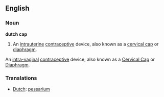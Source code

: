 ==English==
===Noun===
'''dutch cap'''
#An [[intrauterine]] [[contraceptive]] device, also known as a [[cervical cap]] or [[diaphragm]].

An [[intra-vaginal]] [[contraceptive]] device, also known as a [[Cervical Cap]] or [[Diaphragm]].

===Translations===
*[[Dutch]]: [[pessarium]]